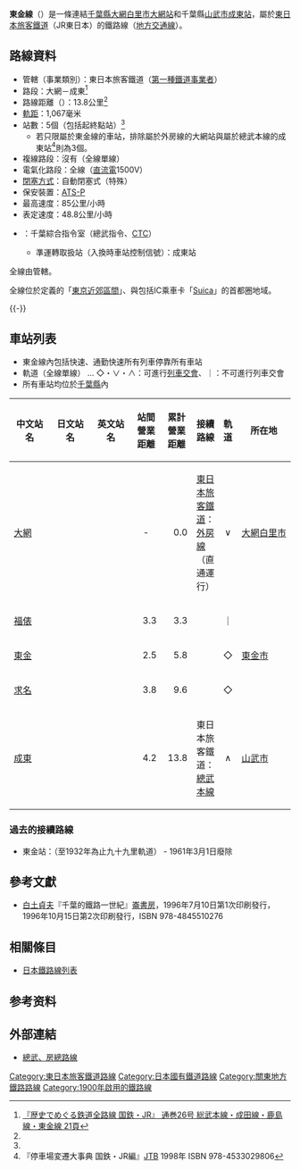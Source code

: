 {{not|东金线轮渡}}
{{Infobox 鐵道路線
|日文原名=東金線
|平假名=とうがねせん
|羅馬拼音=Tōgane sen
|路線名稱=[[File:JR_logo_(east).svg|35px]] 東金線
|路線顏色=#f15a22
|圖片=東金線.JPG
|圖片大小=300px
|圖片說明=在[[成東站|成東站]]停車的東金線[[JR東日本209系電力動車組|209系]]（2015年12月）
|所在地={{JPN}}[[千葉縣|千葉縣]]
|起點=[[大網站|大網站]]
|終點=[[成東站|成東站]]
|站數=5個
|通車=1900年6月30日
|擁有者=[[File:JR_logo_(east).svg|25px]] [[東日本旅客鐵道|東日本旅客鐵道]]（JR東日本）
|營運者=[[File:JR_logo_(east).svg|25px]] 東日本旅客鐵道（JR東日本）
|車輛基地=
|使用車輛=參見[[#車輛|車輛]]
|路線距離=13.8公里
|軌距=1,067毫米
|軌道數量=[[單線鐵路|單線]]
|電氣化方式=[[直流電|直流電]]1,500 [[伏特|V]]<br>[[高架電纜|高架電纜]]
|最大坡度=
|最小曲線半徑=
|閉塞方式=特殊自動閉塞式
|保安裝置=[[自動列車停止裝置#ATS-PN（無電源地上子方式ATS-P）地上装置|ATS-P]]
|最高速度=85公里/小時
|路線圖=JR Togane Line linemap.svg
{{東金線RDT}}
}}

'''東金線'''（{{jpn|j=東金線|hg=とうがねせん|rm=Tōgane sen|f=y}}）是一條連結[[千葉縣|千葉縣]][[大網白里市|大網白里市]][[大網站|大網站]]和千葉縣[[山武市|山武市]][[成東站|成東站]]，屬於[[東日本旅客鐵道|東日本旅客鐵道]]（JR東日本）的鐵路線（[[地方交通線|地方交通線]]）。

== 路線資料 ==
* 管轄（事業類別）：東日本旅客鐵道（[[鐵路公司|第一種鐵道事業者]]）
* 路段：大網－成東<ref name="sone 21">[[#sone26|『歴史でめぐる鉄道全路線 国鉄・JR』 通巻26号 総武本線・成田線・鹿島線・東金線 21頁]]</ref>
* 路線距離（{{link-ja|營業距離|営業キロ}}）：13.8公里<ref name="sone 21"/>
* [[軌距|軌距]]：1,067毫米
* 站數：5個（包括起終點站）<ref name="sone 21"/>
** 若只限屬於東金線的車站，排除屬於外房線的大網站與屬於總武本線的成東站<ref>『停車場変遷大事典 国鉄・JR編』[[ジェイティービー|JTB]] 1998年 ISBN 978-4533029806</ref>則為3個。
* 複線路段：沒有（全線單線）
* 電氣化路段：全線（[[直流電|直流電]]1500V）
* [[閉塞_(鐵路)|閉塞方式]]：自動閉塞式（特殊）
* 保安裝置：[[自動列車停止裝置#ATS-PN（無電源地上子方式ATS-P）地上装置|ATS-P]]
* 最高速度：85公里/小時
* 表定速度：48.8公里/小時
* {{link-ja|運轉指令所|運転指令所}}：千葉綜合指令室（總武指令、[[調度集中系統|CTC]]）
** 準運轉取扱站（入換時車站控制信號）：成東站

全線由{{link-ja|東日本旅客鐵道千葉支社|東日本旅客鉄道千葉支社|千葉支社}}管轄。

全線位於{{link-ja|旅客營業規則|旅客営業規則}}定義的「[[大都市近郊區間_(JR)#東京近郊區間|東京近郊區間]]」、與包括IC乘車卡「[[Suica|Suica]]」的首都圈地域。

{{-}}
== 車站列表 ==
* 東金線內包括快速、通勤快速所有列車停靠所有車站
* 軌道（全線單線） … ◇・∨・∧：可進行[[列車交會|列車交會]]、｜：不可進行列車交會
* 所有車站均位於[[千葉縣|千葉縣]]內
{| class="wikitable" rules="all"
|-
!style="width:4em;"|中文站名
!style="width:4em;"|日文站名
!style="width:4em;"|英文站名
!style="width:2.5em;"|站間營業距離
!style="width:2.5em;"|累計營業距離
!接續路線
!style="width:1em;"|軌道
!所在地
|-style="border-top:3px solid #f15a22;"
|[[大網站|大網]]
|{{lang|ja|大網}}
|{{lang|en|Ōami}}
|style="text-align:center;"| - 
|style="text-align:right;"|0.0
|[[東日本旅客鐵道|東日本旅客鐵道]]：{{Color|#db4028|■}}[[外房線|外房線]]（直通運行）
|style="text-align:center;"|∨
|style="white-space:nowrap;"|[[大網白里市|大網白里市]]
|-
|[[福俵站|福俵]]
|{{lang|ja|福俵}}
|{{lang|en|Fukudawara}}
|style="text-align:right;"|3.3
|style="text-align:right;"|3.3
| 
|style="text-align:center;"|｜
|rowspan="3"|[[東金市|東金市]]
|-
|[[東金站|東金]]
|{{lang|ja|東金}}
|{{lang|en|Tōgane}}
|style="text-align:right;"|2.5
|style="text-align:right;"|5.8
| 
|style="text-align:center;"|◇
|-
|[[求名站|求名]]
|{{lang|ja|求名}}
|{{lang|en|Gumyō}}
|style="text-align:right;"|3.8
|style="text-align:right;"|9.6
| 
|style="text-align:center;"|◇
|-
|[[成東站|成東]]
|{{lang|ja|成東}}
|{{lang|en|Narutō}}
|style="text-align:right;"|4.2
|style="text-align:right;"|13.8
|東日本旅客鐵道：{{Color|#ffc20d|■}}[[總武本線|總武本線]]
|style="text-align:center;"|∧
|[[山武市|山武市]]
|}

=== 過去的接續路線 ===
* 東金站：{{link-ja|九十九里鐵道|九十九里鉄道}}（至1932年為止九十九里軌道） - 1961年3月1日廢除

== 參考文獻 ==
* [[白土貞夫|白土貞夫]]『千葉的鐵路一世紀』[[崙書房|崙書房]]，1996年7月10日第1次印刷發行，1996年10月15日第2次印刷發行，ISBN 978-4845510276

== 相關條目 ==
{{Commonscat|Tōgane Line}}
* [[日本鐵路線列表|日本鐵路線列表]]

==参考资料==
{{reflist}}

== 外部連結 ==
* [https://web.archive.org/web/20111119113452/http://www.jrchiba.jp/images/raininfo/soubu.pdf 總武、房總路線]{{ja}}
{{東日本旅客鐵道路線}}
{{東京近郊區間}}
{{東日本旅客鐵道千葉支社}}
{{東金線}}
{{東京大眾運輸}}
{{DEFAULTSORT:Togane}}
[[Category:東日本旅客鐵道路線|Category:東日本旅客鐵道路線]]
[[Category:日本國有鐵道路線|Category:日本國有鐵道路線]]
[[Category:關東地方鐵路路線|Category:關東地方鐵路路線]]
[[Category:1900年啟用的鐵路線|Category:1900年啟用的鐵路線]]